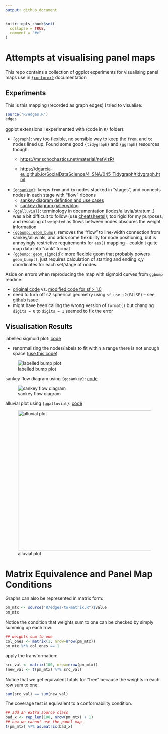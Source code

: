```yaml
---
output: github_document
---
```


<!-- README.md is generated from README.Rmd. Please edit that file -->

```r
knitr::opts_chunk$set(
  collapse = TRUE,
  comment = "#>"
)
```

# Attempts at visualising panel maps

This repo contains a collection of ggplot experiments for visualising panel maps use in [`{conformr}`](https://github.com/cynthiahqy/conformr) documentation

<!-- badges: start -->

<!-- badges: end -->

## Experiments

This is this mapping (recorded as graph edges) I tried to visualise:

```r
source("R/edges.R")
edges
```

ggplot extensions I experimented with (code in `R/` folder):

-   `{ggraph}`: way too flexible, no sensible way to keep the `from`, and `to` nodes lined up. Found some good `{tidygraph}` and `{ggraph}` resources though:
    -   <https://mr.schochastics.net/material/netVizR/>

    -   <https://dgarcia-eu.github.io/SocialDataScience/4_SNA/045_Tidygraph/tidygraph.html>
-   [`{ggsankey}`](https://github.com/davidsjoberg/ggsankey): keeps `from` and `to` nodes stacked in "stages", and connects nodes in each stage with "flow" ribbons
    -   [sankey diagram defintion and use cases](https://www.data-to-viz.com/graph/sankey.html)
    -   [sankey diagram gallery/blog](https://www.sankey-diagrams.com/page/2/)
-   [`{ggalluvial}`](https://github.com/corybrunson/ggalluvial): terminology in documentation (lodes/alluvia/stratum..) was a bit difficult to follow (use [cheatsheets!](https://jtr13.github.io/cc21fall2/ggalluvial-cheatsheet.html)); too rigid for my purposes, and rescaling of `weighted` as flows between nodes obscures the weight information
-   [`{ggbump::geom_bump}`](https://github.com/davidsjoberg/ggbump#tutorial): removes the "flow" to line-width connection from sankey/alluvials, and adds some flexibility for node positioning, but is annoyingly restrictive requirements for `aes()` mapping -- couldn't quite map data into "rank" format
-   [`{ggbump::geom_sigmoid}`](https://github.com/davidsjoberg/ggbump#sigmoid-curves-examples): more flexible geom that probably powers `geom_bump()`, just requires calculation of starting and ending x,y coordinates for each set/stage of nodes.

Aside on errors when reproducing the map with sigmoid curves from `ggbump` readme:

-   [original code](https://github.com/davidsjoberg/tidytuesday/blob/master/2020w17/2020w17_skript.R) vs. [modified code for sf \> 1.0](R/ggbump-sigmoid-map.R)
-   need to turn off s2 spherical geometry using `sf_use_s2(FALSE)` -- see [github issue](https://github.com/r-spatial/sf/issues/1759)
-   might have been calling the wrong version of `format()` but changing `digits = 0` to `digits = 1` seemed to fix the error

## Visualisation Results

labelled sigmoid plot: [code](R/ggbump-sigmoid-graph-edges.R)

-   renormalising the nodes/labels to fit within a range there is not enough space ([use this code](https://github.com/davidsjoberg/tidytuesday/blob/678e15f20decaa98bd3ebd8c1f3eadc598202f36/2020w17/2020w17_skript.R#L26))

![labelled bump plot](ggbump-sigmoid-graph-edges.jpg)

sankey flow diagram using `{ggsankey}`: [code](R/ggsankey.R)

![sankey flow diagram](ggsankey.png) 

alluvial plot using `{ggalluvial}`: [code](R/ggalluvial.R)

![alluvial plot](ggalluvial.png){width="445"}

# Matrix Equivalence and Panel Map Conditions

Graphs can also be represented in matrix form:
```r
pm_mtx <- source("R/edges-to-matrix.R")$value
pm_mtx
```

Notice the condition that weights sum to one can be checked by simply summing up each row:
```r
## weights sum to one
col_ones <- matrix(1, nrow=nrow(pm_mtx))
pm_mtx %*% col_ones == 1
```

apply the transformation:
```r
src_val <- matrix(100, nrow=nrow(pm_mtx))
(new_val <- t(pm_mtx) %*% src_val)
```

Notice that we get equivalent totals for "free" because the weights in each row sum to one:
```r
sum(src_val) == sum(new_val)
```

The coverage test is equivalent to a conformability condition.
```r
## add an extra source class
bad_x <- rep_len(100, nrow(pm_mtx) + 1)
## now we cannot use the panel map
t(pm_mtx) %*% as.matrix(bad_x)
```

